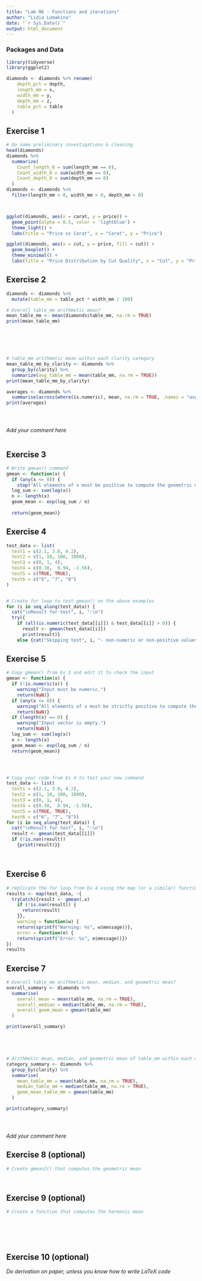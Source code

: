 ```yaml
---
title: "Lab 06 - Functions and iterations"
author: "Lidia Lomakina"
date: "`r Sys.Date()`"
output: html_document
---
```



### Packages and Data

```r
library(tidyverse) 
library(ggplot2)
```

```r
diamonds <- diamonds %>% rename(
    depth_pct = depth,
    length_mm = x,
    width_mm = y,
    depth_mm = z,
    table_pct = table
  )
```


## Exercise 1

```r
# Do some preliminary investigations & cleaning
head(diamonds)
diamonds %>%
  summarize(
    Count_length_0 = sum(length_mm == 0),
    Count_width_0 = sum(width_mm == 0),
    Count_depth_0 = sum(depth_mm == 0)
  )
diamonds <- diamonds %>%
  filter(length_mm > 0, width_mm > 0, depth_mm > 0)



ggplot(diamonds, aes(x = carat, y = price)) +
  geom_point(alpha = 0.5, color = 'lightblue') +
  theme_light() +
  labs(title = "Price vs Carat", x = "Carat", y = "Price")

ggplot(diamonds, aes(x = cut, y = price, fill = cut)) +
  geom_boxplot() +
  theme_minimal() +
  labs(title = "Price Distribution by Cut Quality", x = "Cut", y = "Price")

```


## Exercise 2

```r

diamonds <- diamonds %>%
  mutate(table_mm = table_pct * width_mm / 100)

# Overall table_mm arithmetic mean?
mean_table_mm <- mean(diamonds$table_mm, na.rm = TRUE)
print(mean_table_mm)






# table_mm arithmetic mean within each clarity category
mean_table_mm_by_clarity <- diamonds %>%
  group_by(clarity) %>%
  summarize(avg_table_mm = mean(table_mm, na.rm = TRUE))
print(mean_table_mm_by_clarity)

averages <- diamonds %>%
  summarise(across(where(is.numeric), mean, na.rm = TRUE, .names = "avg_{.col}"))
print(averages)





```

_Add your comment here_

```r




```

## Exercise 3

```r
# Write gmean() command
gmean <- function(x) {
  if (any(x <= 0)) {
    stop("All elements of x must be positive to compute the geometric mean.")}
  log_sum <- sum(log(x))
  n <- length(x)
  geom_mean <- exp(log_sum / n)
  
  return(geom_mean)}


```

## Exercise 4

```r

test_data <- list(
  test1 = c(2.1, 3.8, 4.2),
  test2 = c(1, 10, 100, 1000),
  test3 = c(0, 1, 4),
  test4 = c(0.38,  0.94, -1.56),
  test5 = c(TRUE, TRUE),
  test6 = c("6", "7", "8")
)


# Create for loop to test gmean() on the above examples
for (i in seq_along(test_data)) {
  cat("\nResult for test", i, ":\n")
  try({
    if (all(is.numeric(test_data[[i]]) & test_data[[i]] > 0)) {
      result <- gmean(test_data[[i]])
      print(result)}
    else {cat("Skipping test", i, "- non-numeric or non-positive values detected.\n")}}, silent = FALSE)}

```


## Exercise 5

```r
# Copy gmean() from Ex 3 and edit it to check the input
gmean <- function(x) {
  if (!is.numeric(x)) {
    warning("Input must be numeric.")
    return(NaN)}
  if (any(x <= 0)) {
    warning("All elements of x must be strictly positive to compute the geometric mean.")
    return(NaN)}
  if (length(x) == 0) {
    warning("Input vector is empty.")
    return(NaN)}
  log_sum <- sum(log(x))
  n <- length(x)
  geom_mean <- exp(log_sum / n)
  return(geom_mean)}




# Copy your code from Ex 4 to test your new command
test_data <- list(
  test1 = c(2.1, 3.8, 4.2),
  test2 = c(1, 10, 100, 1000),
  test3 = c(0, 1, 4),
  test4 = c(0.38,  0.94, -1.56),
  test5 = c(TRUE, TRUE),
  test6 = c("6", "7", "8"))
for (i in seq_along(test_data)) {
  cat("\nResult for test", i, ":\n")
  result <- gmean(test_data[[i]])
  if (!is.nan(result)) 
    {print(result)}}




```

## Exercise 6

```r
# replicate the for loop from Ex 4 using the map (or a similar) function
results <- map(test_data, ~{
  tryCatch({result <- gmean(.x)
    if (!is.nan(result)) {
      return(result)
    }}, 
    warning = function(w) {
    return(sprintf("Warning: %s", w$message))}, 
    error = function(e) {
    return(sprintf("Error: %s", e$message))})
})
results
```


## Exercise 7

```r
# Overall table_mm arithmetic mean, median, and geometric mean?
overall_summary <- diamonds %>%
  summarise(
    overall_mean = mean(table_mm, na.rm = TRUE),
    overall_median = median(table_mm, na.rm = TRUE),
    overall_geom_mean = gmean(table_mm)
  )

print(overall_summary)





# Arithmetic mean, median, and geometric mean of table_mm within each clarity category
category_summary <- diamonds %>%
  group_by(clarity) %>%
  summarise(
    mean_table_mm = mean(table_mm, na.rm = TRUE),
    median_table_mm = median(table_mm, na.rm = TRUE),
    geom_mean_table_mm = gmean(table_mm)
  )

print(category_summary)





```

_Add your comment here_


## Exercise 8 (optional)

```r
# Create gmean2() that computes the geometric mean 




```


## Exercise 9 (optional)

```r
# Create a function that computes the harmonic mean







```

## Exercise 10 (optional)

_Do derivation on paper, unless you know how to write LaTeX code_
